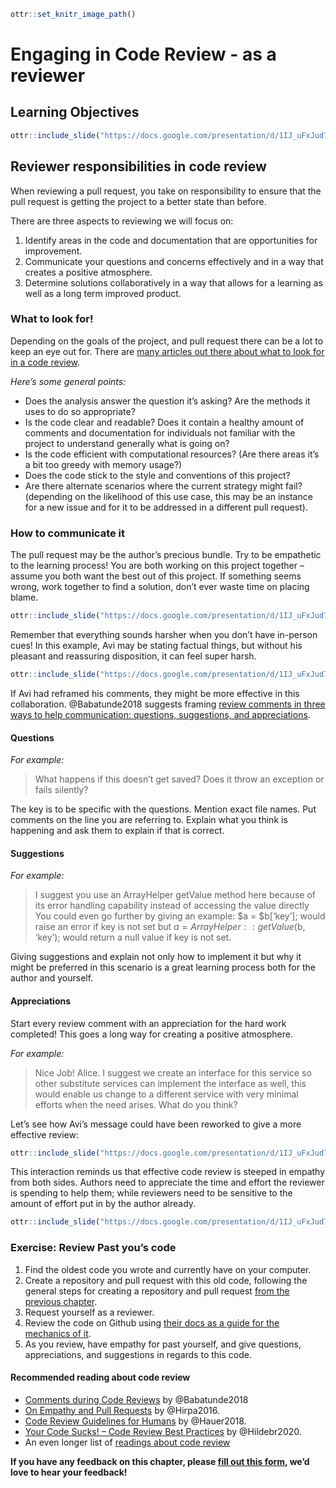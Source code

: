 
```r
ottr::set_knitr_image_path()
```

# Engaging in Code Review - as a reviewer

## Learning Objectives

```r
ottr::include_slide("https://docs.google.com/presentation/d/1IJ_uFxJud7OdIAr6p8ZOzvYs-SGDqa7g4cUHtUld03I/edit#slide=id.gfc3e8b194d_0_236")
```

## Reviewer responsibilities in code review

When reviewing a pull request, you take on responsibility to ensure that the pull request is getting the project to a better state than before.

There are three aspects to reviewing we will focus on:  

1. Identify areas in the code and documentation that are opportunities for improvement.
2. Communicate your questions and concerns effectively and in a way that creates a positive atmosphere.
3. Determine solutions collaboratively in a way that allows for a learning as well as a long term improved product.

### What to look for!

Depending on the goals of the project, and pull request there can be a lot to keep an eye out for. There are [many articles out there about what to look for in a code review](https://github.com/joho/awesome-code-review#articles).

_Here's some general points:_  

- Does the analysis answer the question it's asking? Are the methods it uses to do so appropriate?
- Is the code clear and readable? Does it contain a healthy amount of comments and documentation for individuals not familiar with the project to understand generally what is going on?
- Is the code efficient with computational resources? (Are there areas it's a bit too greedy with memory usage?)
- Does the code stick to the style and conventions of this project?
- Are there alternate scenarios where the current strategy might fail? (depending on the likelihood of this use case, this may be an instance for a new issue and for it to be addressed in a different pull request).

### How to communicate it

The pull request may be the author’s precious bundle. Try to be empathetic to the learning process! You are both working on this project together -- assume you both want the best out of this project. If something seems wrong, work together to find a solution, don't ever waste time on placing blame.

```r
ottr::include_slide("https://docs.google.com/presentation/d/1IJ_uFxJud7OdIAr6p8ZOzvYs-SGDqa7g4cUHtUld03I/edit#slide=id.g102298f211a_0_20")
```

Remember that everything sounds harsher when you don't have in-person cues! In this example, Avi may be stating factual things, but without his pleasant and reassuring disposition, it can feel super harsh.

```r
ottr::include_slide("https://docs.google.com/presentation/d/1IJ_uFxJud7OdIAr6p8ZOzvYs-SGDqa7g4cUHtUld03I/edit#slide=id.gfc3e8b194d_0_177")
```

If Avi had reframed his comments, they might be more effective in this collaboration. @Babatunde2018 suggests framing [review comments in three ways to help communication: questions, suggestions, and appreciations](https://medium.com/@otarutunde/comments-during-code-reviews-2cb7791e1ac7).

#### Questions

_For example:_  

> What happens if this doesn’t get saved? Does it throw an exception or fails silently?

The key is to be specific with the questions. Mention exact file names. Put comments on the line you are referring to. Explain what you think is happening and ask them to explain if that is correct.  

#### Suggestions

_For example:_  

> I suggest you use an ArrayHelper getValue method here because of its error handling capability instead of accessing the value directly
You could even go further by giving an example:
$a = $b[‘key’]; would raise an error if key is not set but $a = ArrayHelper::getValue($b, ‘key’); would return a null value if key is not set.

Giving suggestions and explain not only how to implement it but why it might be preferred in this scenario is a great learning process both for the author and yourself.

#### Appreciations

Start every review comment with an appreciation for the hard work completed! This goes a long way for creating a positive atmosphere.

_For example:_  

> Nice Job! Alice. I suggest we create an interface for this service so other substitute services can implement the interface as well, this would enable us change to a different service with very minimal efforts when the need arises. What do you think?

Let's see how Avi's message could have been reworked to give a more effective review:  

```r
ottr::include_slide("https://docs.google.com/presentation/d/1IJ_uFxJud7OdIAr6p8ZOzvYs-SGDqa7g4cUHtUld03I/edit#slide=id.gfa97af8537_0_55")
```

This interaction reminds us that effective code review is steeped in empathy from both sides. Authors need to appreciate the time and effort the reviewer is spending to help them; while reviewers need to be sensitive to the amount of effort put in by the author already.

```r
ottr::include_slide("https://docs.google.com/presentation/d/1IJ_uFxJud7OdIAr6p8ZOzvYs-SGDqa7g4cUHtUld03I/edit#slide=id.g102298f211a_0_35")
```

### Exercise: Review Past you's code

1. Find the oldest code you wrote and currently have on your computer.
2. Create a repository and pull request with this old code, following the general steps for creating a repository and pull request [from the previous chapter](https://jhudatascience.org/Adv_Reproducibility_in_Cancer_Informatics/using-version-control-with-github.html#start-a-github-repository).
3. Request yourself as a reviewer.
4. Review the code on Github using [their docs as a guide for the mechanics of it](https://docs.github.com/en/pull-requests/collaborating-with-pull-requests/reviewing-changes-in-pull-requests/reviewing-proposed-changes-in-a-pull-request).
5. As you review, have empathy for past yourself, and give questions, appreciations, and suggestions in regards to this code.

#### Recommended reading about code review

- [Comments during Code Reviews](https://medium.com/@otarutunde/comments-during-code-reviews-2cb7791e1ac7) by @Babatunde2018
- [On Empathy and Pull Requests](https://slack.engineering/on-empathy-pull-requests/) by @Hirpa2016.
- [Code Review Guidelines for Humans](https://phauer.com/2018/code-review-guidelines/) by @Hauer2018.
- [Your Code Sucks! – Code Review Best Practices](https://quickbirdstudios.com/blog/code-review-best-practices-guidelines/) by @Hildebr2020.
- An even longer list of [readings about code review](https://github.com/joho/awesome-code-review)

**If you have any feedback on this chapter, please [fill out this form](https://forms.gle/j3cJZX5CmNtQp6QKA), we'd love to hear your feedback!**
